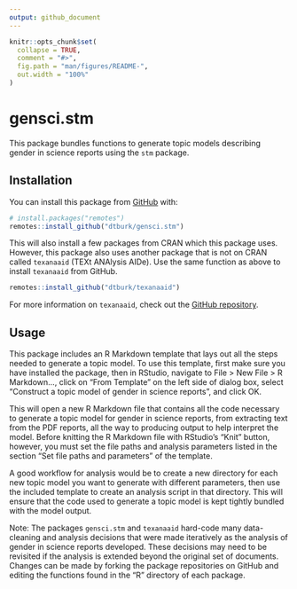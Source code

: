 ```yaml
---
output: github_document
---
```


<!-- README.md is generated from README.Rmd. Please edit that file -->

```r
knitr::opts_chunk$set(
  collapse = TRUE,
  comment = "#>",
  fig.path = "man/figures/README-",
  out.width = "100%"
)
```
# gensci.stm

<!-- badges: start -->
<!-- badges: end -->

This package bundles functions to generate topic models describing gender in 
science reports using the `stm` package.

## Installation

You can install this package from [GitHub](https://github.com/) with:

``` r
# install.packages("remotes")
remotes::install_github("dtburk/gensci.stm")
```

This will also install a few packages from CRAN which this package uses.
However, this package also uses another package that is not on CRAN called
`texanaaid` (TEXt ANAlysis AIDe). Use the same function as above to install
`texanaaid` from GitHub. 

```r
remotes::install_github("dtburk/texanaaid")
```
For more information on `texanaaid`, check out the [GitHub repository](https://github.com/dtburk/texanaaid).


## Usage

This package includes an R Markdown template that lays out all the steps needed
to generate a topic model. To use this template, first make sure you have
installed the package, then in RStudio, navigate to File > New File > R
Markdown..., click on "From Template" on the left side of dialog box, select
"Construct a topic model of gender in science reports", and click OK. 

This will open a new R Markdown file that contains all the code necessary to
generate a topic model for gender in science reports, from extracting text from
the PDF reports, all the way to producing output to help interpret the model. 
Before knitting the R Markdown file with RStudio's "Knit" button, however, you 
must set the file paths and analysis parameters listed in the section "Set file 
paths and parameters" of the template.

A good workflow for analysis would be to create a new directory for each new 
topic model you want to generate with different parameters, then use the 
included template to create an analysis script in that directory. This will 
ensure that the code used to generate a topic model is kept tightly bundled with 
the model output.

Note: The packages `gensci.stm` and `texanaaid` hard-code many data-cleaning and 
analysis decisions that were made iteratively as the analysis of gender in 
science reports developed. These decisions may need to be revisited if the 
analysis is extended beyond the original set of documents. Changes can be made 
by forking the package repositories on GitHub and editing the functions found 
in the "R" directory of each package.
